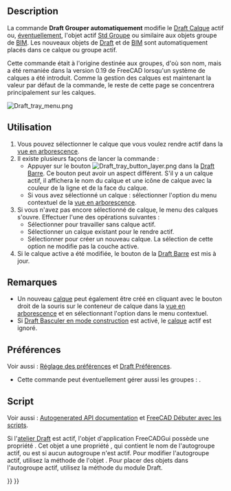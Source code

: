 <languages/>

{{Docnav/fr
|[[Draft_ToggleConstructionMode/fr|Basculer en mode construction]]
|[[Draft_Snap_Lock/fr|Verrouiller l'aimantation]]
|[[Draft_Workbench/fr|Atelier Draft]]
|IconL=Draft_ToggleConstructionMode.svg
|IconR=Draft_Snap_Lock.svg
|IconC=Workbench_Draft.svg
}}

{{GuiCommand/fr
|Name=Draft AutoGroup
|Name/fr=Draft Grouper automatiquement
|Empty=1
|Workbenches=[[Draft_Workbench/fr|Draft]], [[BIM_Workbench/fr|BIM]]
|Version=0.17
|SeeAlso=[[Draft_Layer/fr|Draft Calque]], [[Std_Group/fr|Std Créer un groupe]]
}}

== Description == 

La commande '''Draft Grouper automatiquement''' modifie le [[Draft_Layer/fr|Draft Calque]] actif ou, [[#Pr.C3.A9f.C3.A9rences|éventuellement]], l'objet actif [[Std_Group/fr|Std Groupe]] ou similaire aux objets groupe de [[BIM_Workbench/fr|BIM]]. Les nouveaux objets de [[Draft_Workbench/fr|Draft]] et de [[BIM_Workbench/fr|BIM]] sont automatiquement placés dans ce calque ou groupe actif.

Cette commande était à l'origine destinée aux groupes, d'où son nom, mais a été remaniée dans la version 0.19 de FreeCAD lorsqu'un système de calques a été introduit. Comme la gestion des calques est maintenant la valeur par défaut de la commande, le reste de cette page se concentrera principalement sur les calques.

[[Image:Draft_tray_menu.png]]
{{Caption|Le menu calque de la barre Draft}}

<span id="Usage"></span>
==Utilisation==

# Vous pouvez sélectionner le calque que vous voulez rendre actif dans la [[Tree_view/fr|vue en arborescence]].
# Il existe plusieurs façons de lancer la commande :
#* Appuyer sur le bouton [[Image:Draft_tray_button_layer.png]] dans la [[Draft_Tray/fr|Draft Barre]]. Ce bouton peut avoir un aspect différent. S'il y a un calque actif, il affichera le nom du calque et une icône de calque avec la couleur de la ligne et de la face du calque.
#* Si vous avez sélectionné un calque : sélectionner l'option {{MenuCommand|[[Image:button_right.svg|16px]] Activer ce calque}} du menu contextuel de la [[Tree_view/fr|vue en arborescence]].
# Si vous n'avez pas encore sélectionné de calque, le menu des calques s'ouvre. Effectuer l'une des opérations suivantes :
#* Sélectionner {{MenuCommand|Aucun}} pour travailler sans calque actif.
#* Sélectionner un calque existant pour le rendre actif.
#* Sélectionner {{MenuCommand|Ajouter un nouveau calque}} pour créer un nouveau calque. La sélection de cette option ne modifie pas la couche active.
# Si le calque active a été modifiée, le bouton de la [[Draft_Tray/fr|Draft Barre]] est mis à jour.

<span id="Notes"></span>
==Remarques==

* Un nouveau [[Draft_Layer/fr|calque]] peut également être créé en cliquant avec le bouton droit de la souris sur le conteneur de calque dans la [[Tree_view/fr|vue en arborescence]] et en sélectionnant l'option {{MenuCommand|[[Image:Draft_NewLayer.svg|16px]] Ajouter un nouveau calque}} dans le menu contextuel.
* Si [[Draft_ToggleConstructionMode/fr|Draft Basculer en mode construction]] est activé, le [[Draft_Layer/fr|calque]] actif est ignoré.

<span id="Preferences"></span>
==Préférences==

Voir aussi : [[Preferences_Editor/fr|Réglage des préférences]] et [[Draft_Preferences/fr|Draft Préférences]].

* Cette commande peut éventuellement gérer aussi les groupes : {{MenuCommand|Édition → Préférences... → Draft → Général → Inclure les groupes dans la liste des calques}}.

<span id="Scripting"></span>
== Script == 

Voir aussi : [https://freecad.github.io/SourceDoc/ Autogenerated API documentation] et [[FreeCAD_Scripting_Basics/fr|FreeCAD Débuter avec les scripts]].

Si l'[[Draft_Workbench/fr|atelier Draft]] est actif, l'objet d'application FreeCADGui possède une propriété {{incode|draftToolBar}}. Cet objet {{incode|draftToolBar}} a une propriété {{incode|autogroup}}, qui contient le nom de l'autogroupe actif, ou est {{incode|None}} si aucun autogroupe n'est actif. Pour modifier l'autogroupe actif, utilisez la méthode {{incode|setAutoGroup}} de l'objet {{incode|draftToolBar}}. Pour placer des objets dans l'autogroupe actif, utilisez la méthode {{incode|autogroup}} du module Draft.

{{Code|code=
# This code only works if the Draft Workbench is active!

import FreeCAD as App
import FreeCADGui as Gui
import Draft

doc = App.newDocument()

polygon1 = Draft.make_polygon(5, radius=1000)
polygon2 = Draft.make_polygon(3, radius=500)
polygon3 = Draft.make_polygon(6, radius=220)

layer = Draft.make_layer()
Gui.draftToolBar.setAutoGroup(layer.Name)

Draft.autogroup(polygon1)
Draft.autogroup(polygon2)
Draft.autogroup(polygon3)

doc.recompute()
}}


{{Docnav/fr
|[[Draft_ToggleConstructionMode/fr|Basculer en mode construction]]
|[[Draft_Snap_Lock/fr|Verrouiller l'aimantation]]
|[[Draft_Workbench/fr|Atelier Draft]]
|IconL=Draft_ToggleConstructionMode.svg
|IconR=Draft_Snap_Lock.svg
|IconC=Workbench_Draft.svg
}}

{{Draft Tools navi{{#translation:}}}}
{{Userdocnavi{{#translation:}}}}